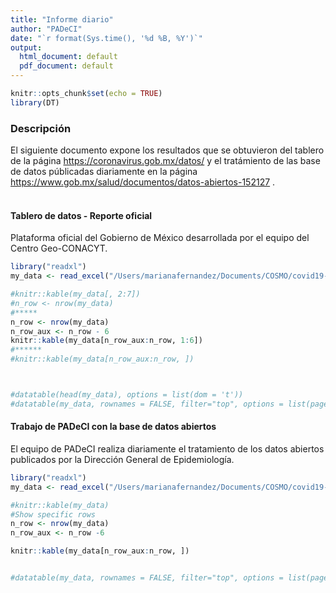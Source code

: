 ```yaml
---
title: "Informe diario"
author: "PADeCI"
date: "`r format(Sys.time(), '%d %B, %Y')`"
output:
  html_document: default
  pdf_document: default
---
```


```r
knitr::opts_chunk$set(echo = TRUE)
library(DT)
```

### Descripción

El siguiente documento expone los resultados que se obtuvieron del tablero de la página <https://coronavirus.gob.mx/datos/> y el tratámiento de las base de datos públicadas diariamente en la página <https://www.gob.mx/salud/documentos/datos-abiertos-152127> .<br>
<br>

#### Tablero de datos - Reporte oficial
Plataforma oficial del Gobierno de México desarrollada por el equipo del Centro Geo-CONACYT.<br>


```r
library("readxl")
my_data <- read_excel("/Users/marianafernandez/Documents/COSMO/covid19-mx-data/data-validation/bitacora_historica_tablero_oficial.xlsx")
```


```r
#knitr::kable(my_data[, 2:7])
#n_row <- nrow(my_data)
#*****
n_row <- nrow(my_data)
n_row_aux <- n_row - 6
knitr::kable(my_data[n_row_aux:n_row, 1:6])
#******
#knitr::kable(my_data[n_row_aux:n_row, ])



#datatable(head(my_data), options = list(dom = 't'))
#datatable(my_data, rownames = FALSE, filter="top", options = list(pageLength = 7, scrollX=T) )
```

#### Trabajo de PADeCI con la base de datos abiertos
El equipo de PADeCI realiza diariamente el tratamiento de los datos abiertos publicados por la Dirección General de Epidemiología.

```r
library("readxl")
my_data <- read_excel("/Users/marianafernandez/Documents/COSMO/covid19-mx-data/data-validation/bitacora_historica_datos_abiertos.xlsx")
```


```r
#knitr::kable(my_data)
#Show specific rows
n_row <- nrow(my_data)
n_row_aux <- n_row -6

knitr::kable(my_data[n_row_aux:n_row, ])


#datatable(my_data, rownames = FALSE, filter="top", options = list(pageLength = 5, scrollX=T) )


```

